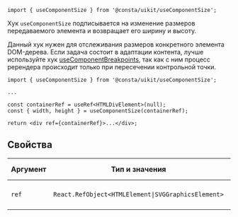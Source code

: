 ```tsx
import { useComponentSize } from '@consta/uikit/useComponentSize';
```

Хук `useComponentSize` подписывается на изменение размеров передаваемого элемента и возвращает его ширину и высоту.

Данный хук нужен для отслеживания размеров конкретного элемента DOM-дерева. Если задача состоит в адаптации контента, лучше используйте хук [useComponentBreakpoints](##LIBS.LIB.STAND/lib:uikit/stand:hooks-useсomponentbreakpoints-stable), так как с ним процесс ререндера происходит только при пересечении контрольной точки.

```tsx
import { useComponentSize } from '@consta/uikit/useComponentSize';

...

const containerRef = useRef<HTMLDivElement>(null);
const { width, height } = useComponentSize(containerRef);

return <div ref={containerRef}>...</div>;
```

## Свойства

| Аргумент | Тип и значения                                                        | По умолчанию | Описание          |
| -------- | --------------------------------------------------------------------- | ------------ | ----------------- |
| `ref`    | `React.RefObject<HTMLElement`<code>&#124;</code>`SVGGraphicsElement>` | -            | Ссылка на элемент |
